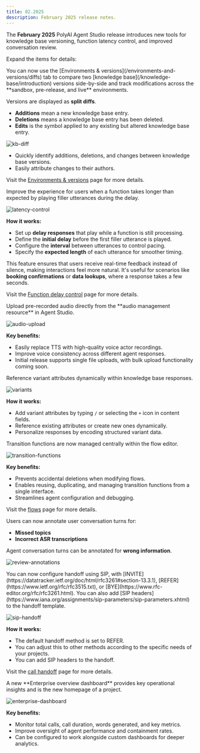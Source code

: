 ```yaml
---
title: 02.2025
description: February 2025 release notes.
---
```


The **February 2025** PolyAI Agent Studio release introduces new tools for knowledge base versioning, function latency control, and improved conversation review.

Expand the items for details:

<AccordionGroup>

<Accordion title="View knowledge base differences between versions" icon="book-open">
You can now use the [Environments & versions](/environments-and-versions/diffs) tab to compare two [knowledge base](/knowledge-base/introduction) versions
side-by-side and track modifications across the **sandbox, pre-release, and live** environments.

Versions are displayed as **split diffs**.

- **<Icon icon="plus" iconType="solid" color="#2D8C66" /> Additions** mean a new knowledge base entry.
- **<Icon icon="minus" iconType="solid" color="#D64F4F" /> Deletions** means a knowledge base entry has been deleted.
- **<Icon icon="rotate" iconType="solid" color="#3B73D1" /> Edits** is the symbol applied to any existing but altered knowledge base entry.

![kb-diff](/images/release-notes/2502/kb-diff.png)

- Quickly identify additions, deletions, and changes between knowledge base versions.
- Easily attribute changes to their authors.

Visit the [Environments & versions](/environments-and-versions/diffs) page for more details.

</Accordion>

<Accordion title="Manage function latency" icon="wifi">
Improve the experience for users when a function takes longer than expected by playing filler utterances during the delay.

![latency-control](/images/release-notes/2502/latency-control.png)

**How it works:**
- Set up **delay responses** that play while a function is still processing.
- Define the **initial delay** before the first filler utterance is played.
- Configure the **interval** between utterances to control pacing.
- Specify the **expected length** of each utterance for smoother timing.

This feature ensures that users receive real-time feedback instead of silence, making interactions feel more natural. It's useful for scenarios like **booking confirmations** or **data lookups**, where a response takes a few seconds.

Visit the [Function delay control](/function/delay-control) page for more details.

</Accordion>
<Accordion title="Upload audio to replace cached items" icon="volume-high">
Upload pre-recorded audio directly from the **audio management resource** in Agent Studio.

![audio-upload](/images/release-notes/2502/audio-upload.png)

**Key benefits:**
- Easily replace TTS with high-quality voice actor recordings.
- Improve voice consistency across different agent responses.
- Initial release supports single file uploads, with bulk upload functionality coming soon.

</Accordion>

<Accordion title="Reference variants in the knowledge base" icon="layer-group">
Reference variant attributes dynamically within knowledge base responses.

![variants](/images/release-notes/2502/variants.png)

**How it works:**
- Add variant attributes by typing `/` or selecting the `+` icon in content fields.
- Reference existing attributes or create new ones dynamically.
- Personalize responses by encoding structured variant data.

</Accordion>

<Accordion title="Managing transition functions in a flow" icon="arrow-right-arrow-left">
Transition functions are now managed centrally within the flow editor.

![transition-functions](/images/release-notes/2502/transition-functions.png)

**Key benefits:**
- Prevents accidental deletions when modifying flows.
- Enables reusing, duplicating, and managing transition functions from a single interface.
- Streamlines agent configuration and debugging.

Visit the [flows](/flows/introduction) page for more details.

</Accordion>

<Accordion title="Conversation review annotations" icon="magnifying-glass">
Users can now annotate user conversation turns for:

 - **Missed topics**
 - **Incorrect ASR transcriptions**

Agent conversation turns can be annotated for **wrong information**.

![review-annotations](/images/release-notes/2502/annotation-added.png)

</Accordion>

<Accordion title="Handoff SIP configuration" icon="phone">
You can now configure handoff using SIP, with [INVITE](https://datatracker.ietf.org/doc/html/rfc3261#section-13.3.1), [REFER](https://www.ietf.org/rfc/rfc3515.txt), or [BYE](https://www.rfc-editor.org/rfc/rfc3261.html).
You can also add [SIP headers](https://www.iana.org/assignments/sip-parameters/sip-parameters.xhtml) to the handoff template.

![sip-handoff](/images/release-notes/2502/handoff-sip.png)

**How it works:**
- The default handoff method is set to REFER.
- You can adjust this to other methods according to the specific needs of your projects.
- You can add SIP headers to the handoff.

Visit the [call handoff](/knowledge-base/introduction) page for more details.

</Accordion>

<Accordion title="Enterprise overview dashboard" icon="chart-bar">
A new **Enterprise overview dashboard** provides key operational insights and is the new homepage of a project.

![enterprise-dashboard](/images/release-notes/2502/new-dashboard.png)

**Key benefits:**
- Monitor total calls, call duration, words generated, and key metrics.
- Improve oversight of agent performance and containment rates.
- Can be configured to work alongside custom dashboards for deeper analytics.

</Accordion>

</AccordionGroup>
